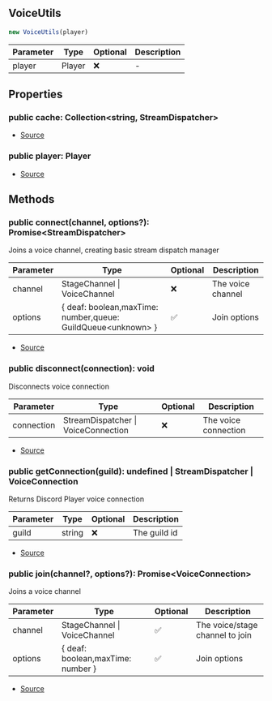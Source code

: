## VoiceUtils

```typescript
new VoiceUtils(player)
```
| Parameter | Type | Optional | Description |
| ----------- | ----------- | ----------- | ----------- |
| player | Player | ❌ | - |

## Properties
### public  cache: Collection\<string, StreamDispatcher>
- [Source](https://github.com/Androz2091/discord-player/blob/a2c576b/packages/discord-player/src/VoiceInterface/VoiceUtils.ts#L9)
### public  player: Player
- [Source](https://github.com/Androz2091/discord-player/blob/a2c576b/packages/discord-player/src/VoiceInterface/VoiceUtils.ts#L15)
## Methods
### public  connect(channel, options?): Promise\<StreamDispatcher>
Joins a voice channel, creating basic stream dispatch manager




| Parameter | Type | Optional | Description |
| ----------- | ----------- | ----------- | ----------- |
| channel | StageChannel \| VoiceChannel | ❌ | The voice channel |
| options | \{ deaf: boolean,maxTime: number,queue: GuildQueue\<unknown> } | ✅ | Join options |


- [Source](https://github.com/Androz2091/discord-player/blob/a2c576b/packages/discord-player/src/VoiceInterface/VoiceUtils.ts#L29)
### public  disconnect(connection): void
Disconnects voice connection




| Parameter | Type | Optional | Description |
| ----------- | ----------- | ----------- | ----------- |
| connection | StreamDispatcher \| VoiceConnection | ❌ | The voice connection |


- [Source](https://github.com/Androz2091/discord-player/blob/a2c576b/packages/discord-player/src/VoiceInterface/VoiceUtils.ts#L73)
### public  getConnection(guild): undefined \| StreamDispatcher \| VoiceConnection
Returns Discord Player voice connection




| Parameter | Type | Optional | Description |
| ----------- | ----------- | ----------- | ----------- |
| guild | string | ❌ | The guild id |


- [Source](https://github.com/Androz2091/discord-player/blob/a2c576b/packages/discord-player/src/VoiceInterface/VoiceUtils.ts#L88)
### public  join(channel?, options?): Promise\<VoiceConnection>
Joins a voice channel




| Parameter | Type | Optional | Description |
| ----------- | ----------- | ----------- | ----------- |
| channel | StageChannel \| VoiceChannel | ✅ | The voice/stage channel to join |
| options | \{ deaf: boolean,maxTime: number } | ✅ | Join options |


- [Source](https://github.com/Androz2091/discord-player/blob/a2c576b/packages/discord-player/src/VoiceInterface/VoiceUtils.ts#L50)